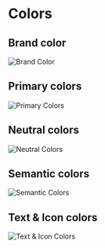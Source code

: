 
<Meta title="Tokens/Colors" />

# Colors

## Brand color

![Brand Color](/images/brand-color.png)

## Primary colors

![Primary Colors](/images/primary-colors.png)

## Neutral colors

![Neutral Colors](/images/neutral-colors.png)

## Semantic colors

![Semantic Colors](/images/semantic-colors.png)

## Text & Icon colors

![Text & Icon Colors](/images/text-&-icon-colors.png)